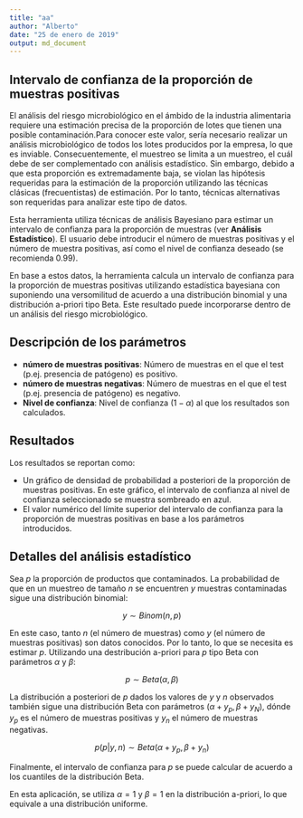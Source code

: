 ```yaml
---
title: "aa"
author: "Alberto"
date: "25 de enero de 2019"
output: md_document
---
```



## Intervalo de confianza de la proporción de muestras positivas

El análisis del riesgo microbiológico en el ámbido de la industria alimentaria requiere una estimación precisa de la proporción de lotes que tienen una posible contaminación.Para conocer este valor, sería necesario realizar un análisis microbiológico de todos los lotes producidos por la empresa, lo que es inviable. Consecuentemente, el muestreo se limita a un muestreo, el cuál debe de ser complementado con análisis estadístico. Sin embargo, debido a que esta proporción es extremadamente baja, se violan las hipótesis requeridas para la estimación de la proporción utilizando las técnicas clásicas (frecuentistas) de estimación. Por lo tanto, técnicas alternativas son requeridas para analizar este tipo de datos.

Esta herramienta utiliza técnicas de análisis Bayesiano para estimar un intervalo de confianza para la proporción de muestras (ver **Análisis Estadístico**). El usuario debe introducir el número de muestras positivas y el número de muestra positivas, así como el nivel de confianza deseado (se recomienda 0.99).

En base a estos datos, la herramienta calcula un intervalo de confianza para la proporción de muestras positivas utilizando estadística bayesiana con suponiendo una versomilitud de acuerdo a una distribución binomial y una distribución a-priori tipo Beta. Este resultado puede incorporarse dentro de un análisis del riesgo microbiológico.

## Descripción de los parámetros

- **número de muestras positivas**: Número de muestras en el que el test (p.ej. presencia de patógeno) es positivo.
- **número de muestras negativas**: Número de muestras en el que el test (p.ej. presencia de patógeno) es negativo.
- **Nivel de confianza**: Nivel de confianza ($1-\alpha$) al que los resultados son calculados.

## Resultados

Los resultados se reportan como:

- Un gráfico de densidad de probabilidad a posteriori de la proporción de muestras positivas. En este gráfico, el intervalo de confianza al nivel de confianza seleccionado se muestra sombreado en azul.
- El valor numérico del límite superior del intervalo de confianza para la proporción de muestras positivas en base a los parámetros introducidos.


## Detalles del análisis estadístico

Sea $p$ la proporción de productos que contaminados. La probabilidad de que en un muestreo de tamaño $n$ se encuentren $y$ muestras contaminadas sigue una distribución binomial:

$$y \sim Binom(n, p)$$

En este caso, tanto $n$ (el número de muestras) como $y$ (el número de muestras positivas) son datos conocidos. Por lo tanto, lo que se necesita es estimar $p$. Utilizando una destribución a-priori para $p$ tipo Beta con parámetros $\alpha$ y $\beta$:

$$
p \sim Beta(\alpha, \beta)
$$

La distribución a posteriori de $p$ dados los valores de $y$ y $n$ observados también sigue una distribución Beta con parámetros $\left(\alpha + y_p, \beta + y_N \right)$, dónde $y_p$ es el número de muestras positivas y $y_n$ el número de muestras negativas.

$$
p(p|y, n) \sim Beta(\alpha + y_p, \beta + y_n)
$$

Finalmente, el intervalo de confianza para $p$ se puede calcular de acuerdo a los cuantiles de la distribución Beta.

En esta aplicación, se utiliza $\alpha = 1$ y $\beta = 1$ en la distribución a-priori, lo que equivale a una distribución uniforme.

